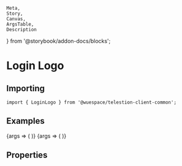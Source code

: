 	Meta,
	Story,
	Canvas,
	ArgsTable,
	Description
} from '@storybook/addon-docs/blocks';

<Meta title="Common/Pages/Login Page/Login Logo" component={LoginLogo} />

# Login Logo

<Description of={LoginLogo} />

## Importing

```tsx
import { LoginLogo } from '@wuespace/telestion-client-common';
```

## Examples

<Canvas>
	<Story name="Default" inline={false} height={'256px'} args={{}}>
		{args => (
			<TelestionClient>
				<CommonWrapper>
					<LoginPage>
						<LoginLogo {...args} />
					</LoginPage>
				</CommonWrapper>
			</TelestionClient>
		)}
	</Story>
	<Story name="Custom Logo" inline={false} height={'256px'} args={{}}>
		{args => (
			<TelestionClient>
				<CommonWrapper appLogo={otherLogo}>
					<LoginPage>
						<LoginLogo {...args} />
					</LoginPage>
				</CommonWrapper>
			</TelestionClient>
		)}
	</Story>
</Canvas>

## Properties

<ArgsTable of={LoginLogo} />
